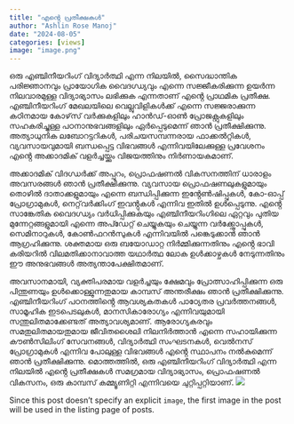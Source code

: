 ```yaml
---
title: "എൻ്റെ പ്രതീക്ഷകൾ"
author: "Ashlin Rose Manoj"
date: "2024-08-05"
categories: [views]
image: "image.png"
---
```


ഒരു എഞ്ചിനീയറിംഗ് വിദ്യാർത്ഥി എന്ന നിലയിൽ, സൈദ്ധാന്തിക പരിജ്ഞാനവും പ്രായോഗിക വൈദഗ്ധ്യവും എന്നെ സജ്ജീകരിക്കുന്ന ഉയർന്ന നിലവാരമുള്ള വിദ്യാഭ്യാസം ലഭിക്കുക എന്നതാണ് എൻ്റെ പ്രാഥമിക പ്രതീക്ഷ. എഞ്ചിനീയറിംഗ് മേഖലയിലെ വെല്ലുവിളികൾക്ക് എന്നെ സജ്ജരാക്കുന്ന കഠിനമായ കോഴ്‌സ് വർക്കുകളിലും ഹാൻഡ്-ഓൺ പ്രോജക്റ്റുകളിലും സഹകരിച്ചുള്ള പഠനാനുഭവങ്ങളിലും ഏർപ്പെടുമെന്ന് ഞാൻ പ്രതീക്ഷിക്കുന്നു. അത്യാധുനിക ലബോറട്ടറികൾ, പരിചയസമ്പന്നരായ ഫാക്കൽറ്റികൾ, വ്യവസായവുമായി ബന്ധപ്പെട്ട വിഭവങ്ങൾ എന്നിവയിലേക്കുള്ള പ്രവേശനം എൻ്റെ അക്കാദമിക് വളർച്ചയ്ക്കും വിജയത്തിനും നിർണായകമാണ്.

അക്കാദമിക് വിദഗ്ധർക്ക് അപ്പുറം, പ്രൊഫഷണൽ വികസനത്തിന് ധാരാളം അവസരങ്ങൾ ഞാൻ പ്രതീക്ഷിക്കുന്നു. വ്യവസായ പ്രൊഫഷണലുകളുമായും തൊഴിൽ ദാതാക്കളുമായും എന്നെ ബന്ധിപ്പിക്കുന്ന ഇൻ്റേൺഷിപ്പുകൾ, കോ-ഓപ്പ് പ്രോഗ്രാമുകൾ, നെറ്റ്‌വർക്കിംഗ് ഇവൻ്റുകൾ എന്നിവ ഇതിൽ ഉൾപ്പെടുന്നു. എൻ്റെ സാങ്കേതിക വൈദഗ്ധ്യം വർധിപ്പിക്കുകയും എഞ്ചിനീയറിംഗിലെ ഏറ്റവും പുതിയ മുന്നേറ്റങ്ങളുമായി എന്നെ അപ്ഡേറ്റ് ചെയ്യുകയും ചെയ്യുന്ന വർക്ക്ഷോപ്പുകൾ, സെമിനാറുകൾ, കോൺഫറൻസുകൾ എന്നിവയിൽ പങ്കെടുക്കാൻ ഞാൻ ആഗ്രഹിക്കുന്നു. ശക്തമായ ഒരു ബയോഡാറ്റ നിർമ്മിക്കുന്നതിനും എൻ്റെ ഭാവി കരിയറിൽ വിലമതിക്കാനാവാത്ത യഥാർത്ഥ ലോക ഉൾക്കാഴ്ചകൾ നേടുന്നതിനും ഈ അനുഭവങ്ങൾ അത്യന്താപേക്ഷിതമാണ്.

അവസാനമായി, വ്യക്തിപരമായ വളർച്ചയും ക്ഷേമവും പ്രോത്സാഹിപ്പിക്കുന്ന ഒരു പിന്തുണയും ഉൾക്കൊള്ളുന്നതുമായ കാമ്പസ് അന്തരീക്ഷം ഞാൻ പ്രതീക്ഷിക്കുന്നു. എഞ്ചിനീയറിംഗ് പഠനത്തിൻ്റെ ആവശ്യകതകൾ പാഠ്യേതര പ്രവർത്തനങ്ങൾ, സാമൂഹിക ഇടപെടലുകൾ, മാനസികാരോഗ്യം എന്നിവയുമായി സന്തുലിതമാക്കേണ്ടത് അത്യാവശ്യമാണ്. ആരോഗ്യകരവും സമതുലിതമായതുമായ ജീവിതശൈലി നിലനിർത്താൻ എന്നെ സഹായിക്കുന്ന കൗൺസിലിംഗ് സേവനങ്ങൾ, വിദ്യാർത്ഥി സംഘടനകൾ, വെൽനസ് പ്രോഗ്രാമുകൾ എന്നിവ പോലുള്ള വിഭവങ്ങൾ എൻ്റെ സ്ഥാപനം നൽകുമെന്ന് ഞാൻ പ്രതീക്ഷിക്കുന്നു. മൊത്തത്തിൽ, ഒരു എഞ്ചിനീയറിംഗ് വിദ്യാർത്ഥി എന്ന നിലയിൽ എൻ്റെ പ്രതീക്ഷകൾ സമഗ്രമായ വിദ്യാഭ്യാസം, പ്രൊഫഷണൽ വികസനം, ഒരു കാമ്പസ് കമ്മ്യൂണിറ്റി എന്നിവയെ ചുറ്റിപ്പറ്റിയാണ്.
![](image.png)

Since this post doesn't specify an explicit `image`, the first image in the post will be used in the listing page of posts.
